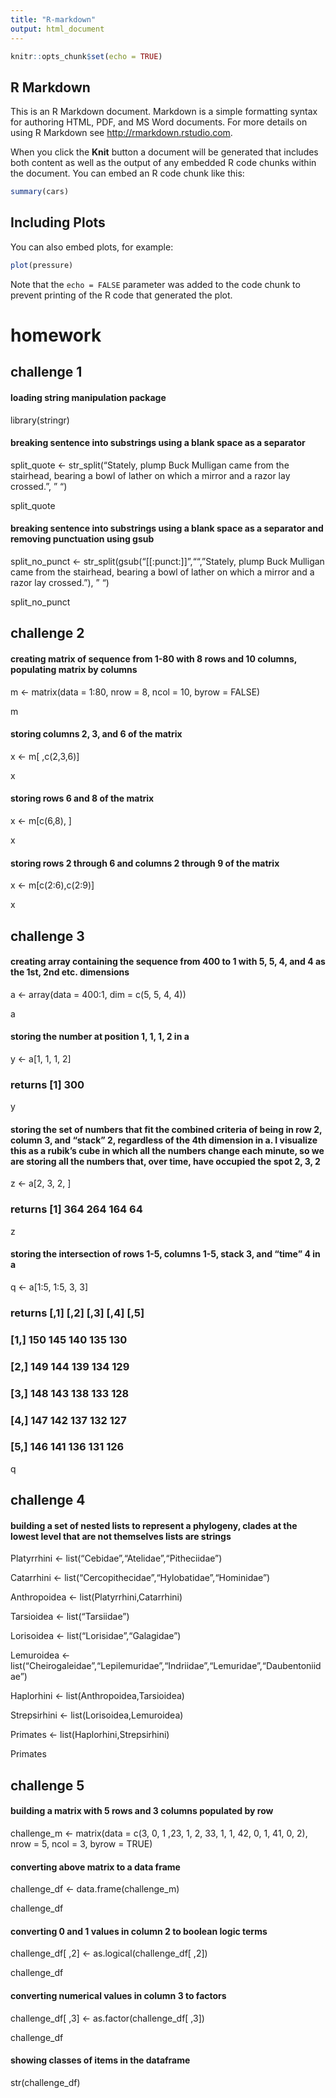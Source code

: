 ```yaml
---
title: "R-markdown"
output: html_document
---
```


```r
knitr::opts_chunk$set(echo = TRUE)
```

## R Markdown

This is an R Markdown document. Markdown is a simple formatting syntax for authoring HTML, PDF, and MS Word documents. For more details on using R Markdown see <http://rmarkdown.rstudio.com>.

When you click the **Knit** button a document will be generated that includes both content as well as the output of any embedded R code chunks within the document. You can embed an R code chunk like this:

```r
summary(cars)
```

## Including Plots

You can also embed plots, for example:

```r
plot(pressure)
```

Note that the `echo = FALSE` parameter was added to the code chunk to prevent printing of the R code that generated the plot.

# homework

## challenge 1

#### loading string manipulation package
library(stringr)

#### breaking sentence into substrings using a blank space as a separator
split_quote <- str_split("Stately, plump Buck Mulligan came from the stairhead, bearing a bowl of lather on which a mirror and a razor lay crossed.", " ")

split_quote

#### breaking sentence into substrings using a blank space as a separator and removing punctuation using gsub
split_no_punct <- str_split(gsub("[[:punct:]]","","Stately, plump Buck Mulligan came from the stairhead, bearing a bowl of lather on which a mirror and a razor lay crossed."), " ")

split_no_punct

## challenge 2

#### creating matrix of sequence from 1-80 with 8 rows and 10 columns, populating matrix by columns
m <- matrix(data = 1:80, nrow = 8, ncol = 10, byrow = FALSE)

m

#### storing columns 2, 3, and 6 of the matrix
x <- m[ ,c(2,3,6)]

x

#### storing rows 6 and 8 of the matrix
x <- m[c(6,8), ]

x

#### storing rows 2 through 6 and columns 2 through 9 of the matrix
x <- m[c(2:6),c(2:9)]

x

## challenge 3

#### creating array containing the sequence from 400 to 1 with 5, 5, 4, and 4 as the 1st, 2nd etc. dimensions
a <- array(data = 400:1, dim = c(5, 5, 4, 4))

a

#### storing the number at position 1, 1, 1, 2 in a
y <- a[1, 1, 1, 2]

### returns [1] 300

y

#### storing the set of numbers that fit the combined criteria of being in row 2, column 3, and "stack" 2, regardless of the 4th dimension in a. I visualize this as a rubik's cube in which all the numbers change each minute, so we are storing all the numbers that, over time, have occupied the spot 2, 3, 2
z <- a[2, 3, 2, ]

### returns [1] 364 264 164  64

z

#### storing the intersection of rows 1-5, columns 1-5, stack 3, and "time" 4 in a
q <- a[1:5, 1:5, 3, 3]

### returns           [,1] [,2] [,3] [,4] [,5]
### [1,]  150  145  140  135  130
### [2,]  149  144  139  134  129
### [3,]  148  143  138  133  128
### [4,]  147  142  137  132  127
### [5,]  146  141  136  131  126

q

## challenge 4

#### building a set of nested lists to represent a phylogeny, clades at the lowest level that are not themselves lists are strings
Platyrrhini <- list("Cebidae","Atelidae","Pitheciidae")

Catarrhini <- list("Cercopithecidae","Hylobatidae","Hominidae")

Anthropoidea <- list(Platyrrhini,Catarrhini)

Tarsioidea <- list("Tarsiidae")

Lorisoidea <- list("Lorisidae","Galagidae")

Lemuroidea <- list("Cheirogaleidae","Lepilemuridae","Indriidae","Lemuridae","Daubentoniidae")

Haplorhini <- list(Anthropoidea,Tarsioidea)

Strepsirhini <- list(Lorisoidea,Lemuroidea)

Primates <- list(Haplorhini,Strepsirhini)

Primates

## challenge 5

#### building a matrix with 5 rows and 3 columns populated by row
challenge_m <- matrix(data = c(3, 0, 1 ,23, 1, 2, 33, 1, 1, 42, 0, 1, 41, 0, 2), nrow = 5, ncol = 3, byrow = TRUE)

#### converting above matrix to a data frame
challenge_df <- data.frame(challenge_m)

challenge_df

#### converting 0 and 1 values in column 2 to boolean logic terms
challenge_df[ ,2] <- as.logical(challenge_df[ ,2])

challenge_df

#### converting numerical values in column 3 to factors
challenge_df[ ,3] <- as.factor(challenge_df[ ,3])

challenge_df

#### showing classes of items in the dataframe
str(challenge_df)
